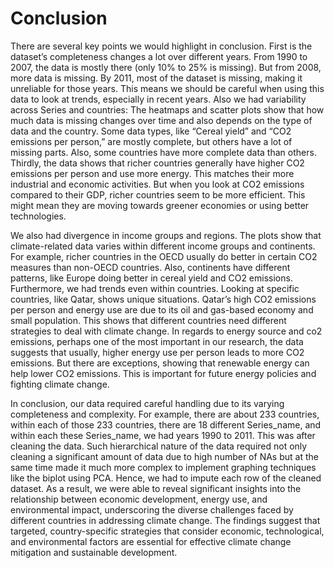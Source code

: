 # Conclusion
There are several key points we would highlight in conclusion. 
First is the dataset's completeness changes a lot over different years. From 1990 to 2007, the data is mostly there (only 10% to 25% is missing). But from 2008, more data is missing. By 2011, most of the dataset is missing, making it unreliable for those years. This means we should be careful when using this data to look at trends, especially in recent years. Also we had variability across Series and countries: The heatmaps and scatter plots show that how much data is missing changes over time and also depends on the type of data and the country. Some data types, like "Cereal yield" and "CO2 emissions per person," are mostly complete, but others have a lot of missing parts. Also, some countries have more complete data than others. Thirdly, the data shows that richer countries generally have higher CO2 emissions per person and use more energy. This matches their more industrial and economic activities. But when you look at CO2 emissions compared to their GDP, richer countries seem to be more efficient. This might mean they are moving towards greener economies or using better technologies.

We also had divergence in income groups and regions. The plots show that climate-related data varies within different income groups and continents. For example, richer countries in the OECD usually do better in certain CO2 measures than non-OECD countries. Also, continents have different patterns, like Europe doing better in cereal yield and CO2 emissions. Furthermore, we had trends even within countries. Looking at specific countries, like Qatar, shows unique situations. Qatar’s high CO2 emissions per person and energy use are due to its oil and gas-based economy and small population. This shows that different countries need different strategies to deal with climate change. In regards to energy source and co2 emissions, perhaps one of the most important in our research, the data suggests that usually, higher energy use per person leads to more CO2 emissions. But there are exceptions, showing that renewable energy can help lower CO2 emissions. This is important for future energy policies and fighting climate change.

In conclusion, our data required careful handling due to its varying completeness and complexity. For example, there are about 233 countries, within each of those 233 countries, there are 18 different Series_name, and within each these Series_name, we had years 1990 to 2011. This was after cleaning the data. Such hierarchical nature of the data required not only cleaning a significant amount of data due to high number of NAs but at the same time made it much more complex to implement graphing techniques like the biplot using PCA. Hence, we had to impute each row of the cleaned dataset. As a result, we were able to reveal significant insights into the relationship between economic development, energy use, and environmental impact, underscoring the diverse challenges faced by different countries in addressing climate change. The findings suggest that targeted, country-specific strategies that consider economic, technological, and environmental factors are essential for effective climate change mitigation and sustainable development.

